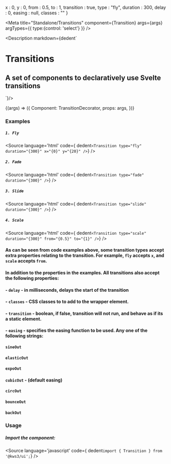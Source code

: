 
  x : 0,
  y : 0,
  from : 0.5,
  to : 1,
  transition : true,
  type : "fly",
  duration : 300,
  delay : 0,
  easing : null,
  classes : ""
}

<Meta
  title="Standalone/Transitions"
  component={Transition}
  args={args}
  argTypes={{
    type:{control: 'select'}
  }}
/>

<Description markdown={dedent`
# Transitions
## A set of components to declaratively use Svelte transitions
`}/>

<Canvas>
  <Story
  name="Transitions"
  args={args}
  >
  {(args) => ({
    Component: TransitionDecorator,
    props: args,
  })}
  </Story>
</Canvas>

<ArgsTable story="Transitions" />

### Examples
##### `1. Fly`
<Source
  language='html'
  code={ dedent`
    <Transition
      type="fly"
      duration="{300}"
      x="{0}"
      y="{20}"
    />
  `}
/>

##### `2. Fade`
<Source
  language='html'
  code={ dedent`
    <Transition
      type="fade"
      duration="{300}"
    />
  `}
/>

##### `3. Slide`
<Source
  language='html'
  code={ dedent`
    <Transition
      type="slide"
      duration="{300}"
    />
  `}
/>

##### `4. Scale`
<Source
  language='html'
  code={ dedent`
    <Transition
      type="scale"
      duration="{300}"
      from="{0.5}"
      to="{1}"
    />
  `}
/>

#### As can be seen from code examples above, some transition types accept extra properties relating to the transition. For example, `fly` accepts `x`, and `scale` accepts `from`.

#### In addition to the properties in the examples. All transitions also accept the following properties:
#### - `delay` - in milliseconds, delays the start of the transition
#### - `classes` - CSS classes to to add to the wrapper element.
#### - `transition` - boolean, if false, transition will not run, and behave as if its a static element.
#### - `easing` - specifies the easing function to be used. Any one of the following strings:
#### `sineOut`
#### `elasticOut`
#### `expoOut`
#### `cubicOut` - (default easing)
#### `circOut`
#### `bounceOut`
#### `backOut`


### Usage
##### Import the component:
<Source
  language='javascript'
  code={ dedent`import { Transition } from '@kws3/ui';`}
/>